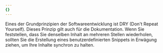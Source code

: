 ```yaml
---
{}
---
```


Eines der Grundprinzipien der Softwareentwicklung ist DRY (Don't Repeat
Yourself). Dieses Prinzip gilt auch für die Dokumentation. Wenn Sie
feststellen, dass Sie denselben Inhalt an mehreren Stellen wiederholen,
sollten Sie die Erstellung eines benutzerdefinierten Snippets in Erwägung ziehen, um Ihre Inhalte synchron zu halten.
